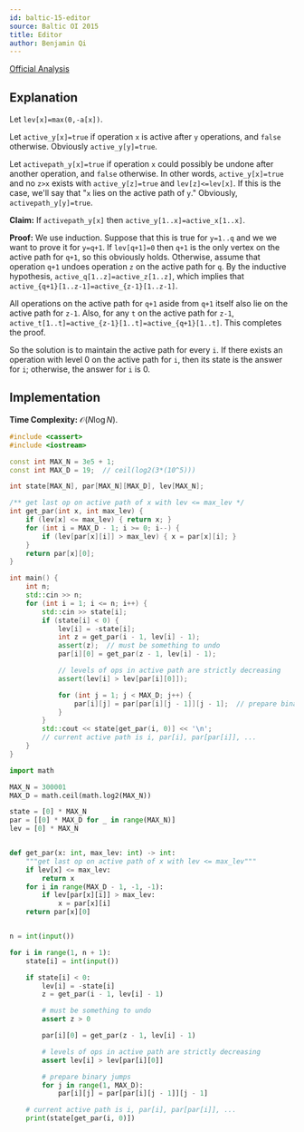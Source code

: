 ```yaml
---
id: baltic-15-editor
source: Baltic OI 2015
title: Editor
author: Benjamin Qi
---
```


[Official Analysis](https://boi.cses.fi/files/boi2015_solutions.zip)

## Explanation

Let `lev[x]=max(0,-a[x])`.

Let `active_y[x]=true` if operation `x` is active after `y` operations, and
`false` otherwise. Obviously `active_y[y]=true`.

Let `activepath_y[x]=true` if operation `x` could possibly be undone after
another operation, and `false` otherwise. In other words, `active_y[x]=true` and
no `z>x` exists with `active_y[z]=true` and `lev[z]<=lev[x]`. If this is the
case, we'll say that "`x` lies on the active path of `y`." Obviously,
`activepath_y[y]=true`.

**Claim:** If `activepath_y[x]` then `active_y[1..x]=active_x[1..x]`.

**Proof:** We use induction. Suppose that this is true for `y=1..q` and we we
want to prove it for `y=q+1`. If `lev[q+1]=0` then `q+1` is the only vertex on
the active path for `q+1`, so this obviously holds. Otherwise, assume that
operation `q+1` undoes operation `z` on the active path for `q`. By the
inductive hypothesis, `active_q[1..z]=active_z[1..z]`, which implies that
`active_{q+1}[1..z-1]=active_{z-1}[1..z-1]`.

All operations on the active path for `q+1` aside from `q+1` itself also lie on
the active path for `z-1`. Also, for any `t` on the active path for `z-1`,
`active_t[1..t]=active_{z-1}[1..t]=active_{q+1}[1..t]`. This completes the
proof.

So the solution is to maintain the active path for every `i`. If there exists an
operation with level 0 on the active path for `i`, then its state is the answer
for `i`; otherwise, the answer for `i` is 0.

## Implementation

**Time Complexity:** $\mathcal O(N \log N)$.

<LanguageSection>
<CPPSection>

```cpp
#include <cassert>
#include <iostream>

const int MAX_N = 3e5 + 1;
const int MAX_D = 19;  // ceil(log2(3*(10^5)))

int state[MAX_N], par[MAX_N][MAX_D], lev[MAX_N];

/** get last op on active path of x with lev <= max_lev */
int get_par(int x, int max_lev) {
	if (lev[x] <= max_lev) { return x; }
	for (int i = MAX_D - 1; i >= 0; i--) {
		if (lev[par[x][i]] > max_lev) { x = par[x][i]; }
	}
	return par[x][0];
}

int main() {
	int n;
	std::cin >> n;
	for (int i = 1; i <= n; i++) {
		std::cin >> state[i];
		if (state[i] < 0) {
			lev[i] = -state[i];
			int z = get_par(i - 1, lev[i] - 1);
			assert(z);  // must be something to undo
			par[i][0] = get_par(z - 1, lev[i] - 1);

			// levels of ops in active path are strictly decreasing
			assert(lev[i] > lev[par[i][0]]);

			for (int j = 1; j < MAX_D; j++) {
				par[i][j] = par[par[i][j - 1]][j - 1];  // prepare binary jumps
			}
		}
		std::cout << state[get_par(i, 0)] << '\n';
		// current active path is i, par[i], par[par[i]], ...
	}
}
```

</CPPSection>
<PySection>

```py
import math

MAX_N = 300001
MAX_D = math.ceil(math.log2(MAX_N))

state = [0] * MAX_N
par = [[0] * MAX_D for _ in range(MAX_N)]
lev = [0] * MAX_N


def get_par(x: int, max_lev: int) -> int:
	"""get last op on active path of x with lev <= max_lev"""
	if lev[x] <= max_lev:
		return x
	for i in range(MAX_D - 1, -1, -1):
		if lev[par[x][i]] > max_lev:
			x = par[x][i]
	return par[x][0]


n = int(input())

for i in range(1, n + 1):
	state[i] = int(input())

	if state[i] < 0:
		lev[i] = -state[i]
		z = get_par(i - 1, lev[i] - 1)

		# must be something to undo
		assert z > 0

		par[i][0] = get_par(z - 1, lev[i] - 1)

		# levels of ops in active path are strictly decreasing
		assert lev[i] > lev[par[i][0]]

		# prepare binary jumps
		for j in range(1, MAX_D):
			par[i][j] = par[par[i][j - 1]][j - 1]

	# current active path is i, par[i], par[par[i]], ...
	print(state[get_par(i, 0)])
```

</PySection>
</LanguageSection>
